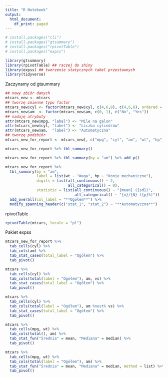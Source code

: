 ```yaml
---
title: "R Notebook"
output:
  html_document:
    df_print: paged
---
```



```r
# install.packages("cli")
# install.packages("gtsummary")
# install.packages("rpivotTable")
# install.packages("expss")
```

```r
library(gtsummary)
library(rpivotTable) ## raczej do shiny
library(expss) ## tworzenie statycznych tabel przestawnych
library(tidyverse)
```

Zaczynamy od gtsummary
```r
## nowy zbiór danych
mtcars_new <- mtcars
## tworzę zmienne typu factor
mtcars_new$cyl <- factor(mtcars_new$cyl, c(4,6,8), c(4,6,8), ordered = T)
mtcars_new$am  <- factor(mtcars_new$am, c(0, 1), c("No", "Yes"))
## nadaję atrybuty
attr(mtcars_new$mpg, "label") <- "Mile na galon"
attr(mtcars_new$cyl, "label") <- "Liczba cylindrów"
attr(mtcars_new$am,  "label") <- "Automatyczna"
## tworzę podzbiór 
mtcars_new_for_report <- mtcars_new[, c("mpg", "cyl", "am", "wt", "hp")]
```

```r
mtcars_new_for_report %>% tbl_summary()
```


```r
mtcars_new_for_report %>% tbl_summary(by = "am") %>% add_p() 
```



```r
mtcars_new_for_report %>% 
  tbl_summary(by = "am",
              label = list(wt ~ "Waga", hp ~ "Konie mechaniczne"),
              digits = list(all_continuous() ~ 2,
                            all_categorical() ~ 0),
              statistic = list(all_continuous() ~ "{mean} ({sd})",
                               all_categorical() ~ "{n}/{N} ({p}%)"))  %>%
  add_overall(col_label = "**Ogółem**") %>%
  modify_spanning_header(c("stat_1", "stat_2") ~ "**Automatyczna**")
```


rpivotTable

```r
rpivotTable(mtcars, locale = "pl")
```


Pakiet expss

```r
mtcars_new_for_report %>%
  tab_cells(cyl) %>%
  tab_cols(am) %>%
  tab_stat_cases(total_label = "Ogółem") %>%
  tab_pivot()
```

```r
mtcars %>%
  tab_cells(cyl) %>%
  tab_cols(total(label = "Ogółem"), am, vs) %>%
  tab_stat_cases(total_label = "Ogółem") %>%
  tab_pivot()
```

```r
mtcars %>%
  tab_cells(cyl) %>%
  tab_cols(total(label = "Ogółem"), am %nest% vs) %>%
  tab_stat_cases(total_label = "Ogółem") %>%
  tab_pivot()
```

```r
mtcars %>%
  tab_cells(mpg, wt) %>%
  tab_cols(total(), am) %>%
  tab_stat_fun("Średnia" = mean, "Mediana" = median) %>%
  tab_pivot()
```

```r
mtcars %>%
  tab_cells(mpg, wt) %>%
  tab_cols(total(label = "Ogółem"), am) %>%
  tab_stat_fun("Średnia" = mean, "Mediana" = median, method = list) %>%
  tab_pivot()
```

